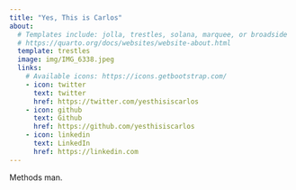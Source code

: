 ```yaml
---
title: "Yes, This is Carlos"
about:
  # Templates include: jolla, trestles, solana, marquee, or broadside
  # https://quarto.org/docs/websites/website-about.html
  template: trestles
  image: img/IMG_6338.jpeg
  links:
    # Available icons: https://icons.getbootstrap.com/
    - icon: twitter
      text: twitter
      href: https://twitter.com/yesthisiscarlos
    - icon: github
      text: Github
      href: https://github.com/yesthisiscarlos
    - icon: linkedin
      text: LinkedIn
      href: https://linkedin.com
---
```


Methods man.
